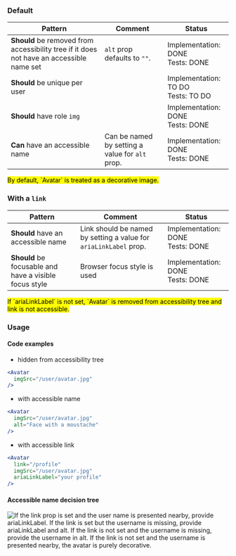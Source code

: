 ### Default

| Pattern                                                                                  | Comment                                         | Status                                  |
| ---------------------------------------------------------------------------------------- | ----------------------------------------------- | --------------------------------------- |
| **Should** be removed from accessibility tree if it does not have an accessible name set | `alt` prop defaults to `""`.                    | Implementation: DONE<br />Tests: DONE   |
| **Should** be unique per user                                                            |                                                 | Implementation: TO DO<br />Tests: TO DO |
| **Should** have role `img`                                                               |                                                 | Implementation: DONE<br />Tests: DONE   |
| **Can** have an accessible name                                                          | Can be named by setting a value for `alt` prop. | Implementation: DONE<br />Tests: DONE   |

<p>
  <mark>By default, `Avatar` is treated as a decorative image.</mark>
</p>

### With a `link`

| Pattern                                                | Comment                                                           | Status                                |
| ------------------------------------------------------ | ----------------------------------------------------------------- | ------------------------------------- |
| **Should** have an accessible name                     | Link should be named by setting a value for `ariaLinkLabel` prop. | Implementation: DONE<br />Tests: DONE |
| **Should** be focusable and have a visible focus style | Browser focus style is used                                       | Implementation: DONE<br />Tests: DONE |

<p>
  <mark>
    If `ariaLinkLabel` is not set, `Avatar` is removed from accessibility tree
    and link is not accessible.
  </mark>
</p>

### Usage

#### Code examples

- hidden from accessibility tree

<!-- prettier-ignore -->
```jsx
<Avatar
  imgSrc="/user/avatar.jpg"
/>
```

- with accessible name

<!-- prettier-ignore -->
```jsx
<Avatar
  imgSrc="/user/avatar.jpg"
  alt="Face with a moustache"
/>
```

- with accessible link

```jsx
<Avatar
  link="/profile"
  imgSrc="/user/avatar.jpg"
  ariaLinkLabel="your profile"
/>
```

#### Accessible name decision tree

![If the link prop is set and the user name is presented nearby, provide ariaLinkLabel. If the link is set but the username is missing, provide ariaLinkLabel and alt. If the link is not set and the username is missing, provide the username in alt. If the link is not set and the username is presented nearby, the avatar is purely decorative.](/avatar-a11y-diagram.jpeg)
